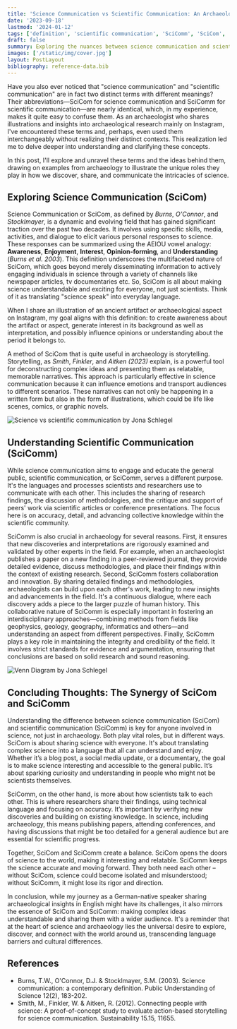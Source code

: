 ```yaml
---
title: 'Science Communication vs Scientific Communication: An Archaeological Perspective'
date: '2023-09-18'
lastmod: '2024-01-12'
tags: ['definition', 'scientific communication', 'SciComm', 'SciCom', 'science communication']
draft: false
summary: Exploring the nuances between science communication and scientific communication, the article sheds light on their distinct objectives, audiences, and methodologies. It aims to clarify the terms, emphasizing the importance of both in disseminating scientific knowledge effectively.
images: ['/static/img/cover.jpg']
layout: PostLayout
bibliography: reference-data.bib
---
```


Have you also ever noticed that "science communication" and "scientific communication" are in fact two distinct terms with different meanings? Their abbreviations—SciCom for science communication and SciComm for scientific communication—are nearly identical, which, in my experience, makes it quite easy to confuse them. As an archaeologist who shares illustrations and insights into archaeological research mainly on Instagram, I've encountered these terms and, perhaps, even used them interchangeably without realizing their distinct contexts. This realization led me to delve deeper into understanding and clarifying these concepts.

In this post, I'll explore and unravel these terms and the ideas behind them, drawing on examples from archaeology to illustrate the unique roles they play in how we discover, share, and communicate the intricacies of science.

## Exploring Science Communication (SciCom)

Science Communication or SciCom, as defined by _Burns_, _O'Connor_, and _Stocklmayer_, is a dynamic and evolving field that has gained significant traction over the past two decades. It involves using specific skills, media, activities, and dialogue to elicit various personal responses to science. These responses can be summarized using the AEIOU vowel analogy: **Awareness**, **Enjoyment**, **Interest**, **Opinion-forming**, and **Understanding** (_Burns et al. 2003_). This definition underscores the multifaceted nature of SciCom, which goes beyond merely disseminating information to actively engaging individuals in science through a variety of channels like newspaper articles, tv documentaries etc. So, SciCom is all about making science understandable and exciting for everyone, not just scientists. Think of it as translating "science speak" into everyday language.

When I share an illustration of an ancient artifact or archaeological aspect on Instagram, my goal aligns with this definition: to create awareness about the artifact or aspect, generate interest in its background as well as interpretation, and possibly influence opinions or understanding about the period it belongs to.

A method of SciCom that is quite useful in archaeology is storytelling. Storytelling, as _Smith_, _Finkler_, and _Aitken (2023)_ explain, is a powerful tool for deconstructing complex ideas and presenting them as relatable, memorable narratives. This approach is particularly effective in science communication because it can influence emotions and transport audiences to different scenarios. These narratives can not only be happening in a written form but also in the form of illustrations, which could be life like scenes, comics, or graphic novels.

![Science vs scientific communication by Jona Schlegel](/static/img/blog/sciCom/scienceVsScientificCom.jpg)

## Understanding Scientific Communication (SciComm)

While science communication aims to engage and educate the general public, scientific communication, or SciComm, serves a different purpose. It's the languages and processes scientists and researchers use to communicate with each other. This includes the sharing of research findings, the discussion of methodologies, and the critique and support of peers' work via scientific articles or conference presentations. The focus here is on accuracy, detail, and advancing collective knowledge within the scientific community.

SciComm is also crucial in archaeology for several reasons. First, it ensures that new discoveries and interpretations are rigorously examined and validated by other experts in the field. For example, when an archaeologist publishes a paper on a new finding in a peer-reviewed journal, they provide detailed evidence, discuss methodologies, and place their findings within the context of existing research. Second, SciComm fosters collaboration and innovation. By sharing detailed findings and methodologies, archaeologists can build upon each other's work, leading to new insights and advancements in the field. It's a continuous dialogue, where each discovery adds a piece to the larger puzzle of human history. This collaborative nature of SciComm is especially important in fostering an interdisciplinary approaches—combining methods from fields like geophysics, geology, geography, informatics and others—and understanding an aspect from different perspectives. Finally, SciComm plays a key role in maintaining the integrity and credibility of the field. It involves strict standards for evidence and argumentation, ensuring that conclusions are based on solid research and sound reasoning.

![Venn Diagram by Jona Schlegel](/static/img/blog/sciCom/VennDiagramSciComm.jpg)

## Concluding Thoughts: The Synergy of SciCom and SciComm

Understanding the difference between science communication (SciCom) and scientific communication (SciComm) is key for anyone involved in science, not just in archaeology. Both play vital roles, but in different ways. SciCom is about sharing science with everyone. It's about translating complex science into a language that all can understand and enjoy. Whether it’s a blog post, a social media update, or a documentary, the goal is to make science interesting and accessible to the general public. It’s about sparking curiosity and understanding in people who might not be scientists themselves.

SciComm, on the other hand, is more about how scientists talk to each other. This is where researchers share their findings, using technical language and focusing on accuracy. It’s important by verifying new discoveries and building on existing knowledge. In science, including archaeology, this means publishing papers, attending conferences, and having discussions that might be too detailed for a general audience but are essential for scientific progress.

Together, SciCom and SciComm create a balance. SciCom opens the doors of science to the world, making it interesting and relatable. SciComm keeps the science accurate and moving forward. They both need each other – without SciCom, science could become isolated and misunderstood; without SciComm, it might lose its rigor and direction.

In conclusion, while my journey as a German-native speaker sharing archaeological insights in English might have its challenges, it also mirrors the essence of SciCom and SciComm: making complex ideas understandable and sharing them with a wider audience. It's a reminder that at the heart of science and archaeology lies the universal desire to explore, discover, and connect with the world around us, transcending language barriers and cultural differences.

## References

- Burns, T.W., O'Connor, D.J. & Stocklmayer, S.M. (2003). Science communication: a contemporary definition. Public Understanding of Science 12(2), 183-202.
- Smith, M., Finkler, W. & Aitken, R. (2012). Connecting people with science: A proof-of-concept study to evaluate action-based storytelling for science communication. Sustainability 15.15, 11655.
